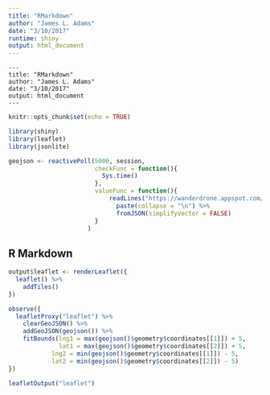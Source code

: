 ```yaml
---
title: "RMarkdown"
author: "James L. Adams"
date: "3/10/2017"
runtime: shiny
output: html_document
---
```


```
---
title: "RMarkdown"
author: "James L. Adams"
date: "3/10/2017"
output: html_document
---
```


```r
knitr::opts_chunk$set(echo = TRUE)

library(shiny)
library(leaflet)
library(jsonlite)

geojson <- reactivePoll(5000, session,
                        checkFunc = function(){
                          Sys.time()
                        },
                        valueFunc = function(){
                            readLines("https://wanderdrone.appspot.com/", warn = FALSE) %>%
                              paste(collapse = "\n") %>%
                              fromJSON(simplifyVector = FALSE)
                        }
                      )
```

## R Markdown


```r

output$leaflet <- renderLeaflet({
  leaflet() %>%
    addTiles()
})

observe({
  leafletProxy("leaflet") %>%
    clearGeoJSON() %>%
    addGeoJSON(geojson()) %>%
    fitBounds(lng1 = max(geojson()$geometry$coordinates[[1]]) + 5,
              lat1 = max(geojson()$geometry$coordinates[[2]]) + 5,
            lng2 = min(geojson()$geometry$coordinates[[1]]) - 5,
            lat2 = min(geojson()$geometry$coordinates[[2]]) - 5)
})

leafletOutput("leaflet")



```

